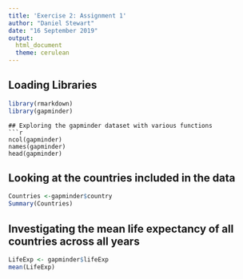 ```yaml
---
title: 'Exercise 2: Assignment 1'
author: "Daniel Stewart"
date: "16 September 2019"
output: 
  html_document
  theme: cerulean
---
```


## Loading Libraries
```r
library(rmarkdown)
library(gapminder)

```
```
## Exploring the gapminder dataset with various functions
```r
ncol(gapminder)
names(gapminder)
head(gapminder)
```

## Looking at the countries included in the data
```r
Countries <-gapminder$country
Summary(Countries)
```

## Investigating the mean life expectancy of all countries across all years
```r
LifeExp <- gapminder$lifeExp
mean(LifeExp)
```

